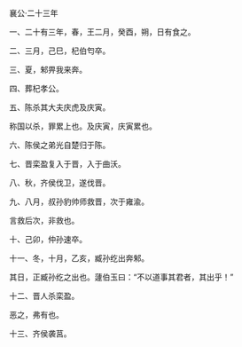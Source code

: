

襄公·二十三年

一、二十有三年，春，王二月，癸酉，朔，日有食之。

二、三月，己巳，杞伯匄卒。

三、夏，邾畀我来奔。

四、葬杞孝公。

五、陈杀其大夫庆虎及庆寅。

称国以杀，罪累上也。及庆寅，庆寅累也。

六、陈侯之弟光自楚归于陈。

七、晋栾盈复入于晋，入于曲沃。

八、秋，齐侯伐卫，遂伐晋。

九、八月，叔孙豹帅师救晋，次于雍渝。

言救后次，非救也。

十、己卯，仲孙速卒。

十一、冬，十月，乙亥，臧孙纥出奔邾。

其日，正臧孙纥之出也。蘧伯玉曰：“不以道事其君者，其出乎！”

十二、晋人杀栾盈。

恶之，弗有也。

十三、齐侯袭莒。


